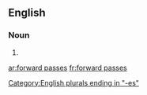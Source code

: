 ==English==

===Noun===
{{head|en|plural}}

# {{plural of|forward pass|lang=en}}

[[Category:English plurals ending in "-es"]]

[[ar:forward passes]]
[[fr:forward passes]]